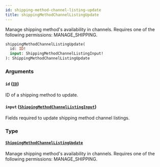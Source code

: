 ```yaml
---
id: shipping-method-channel-listing-update
title: shippingMethodChannelListingUpdate
---
```



Manage shipping method's availability in channels. Requires one of the following permissions: MANAGE_SHIPPING.

```graphql
shippingMethodChannelListingUpdate(
  id: ID!
  input: ShippingMethodChannelListingInput!
): ShippingMethodChannelListingUpdate
```


### Arguments

#### `id` ([`ID`](../../../developer/api-reference/scalars/id))

ID of a shipping method to update.


#### `input` ([`ShippingMethodChannelListingInput`](../../../developer/api-reference/inputs/shipping-method-channel-listing-input))

Fields required to update shipping method channel listings.


### Type

#### [`ShippingMethodChannelListingUpdate`](../../../developer/api-reference/objects/shipping-method-channel-listing-update) 

Manage shipping method's availability in channels. Requires one of the following permissions: MANAGE_SHIPPING.




